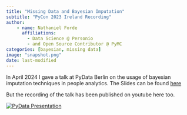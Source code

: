 ```yaml
---
title: "Missing Data and Bayesian Imputation"
subtitle: "PyCon 2023 Ireland Recording"
author: 
    - name: Nathaniel Forde
      affiliations: 
        - Data Science @ Personio
        - and Open Source Contributor @ PyMC
categories: [bayesian, missing data]
image: "snapshot.png"
date: last-modified
---
```


In April 2024 I gave a talk at PyData Berlin on the usage of bayesian imputation techniques in people analytics. The Slides can be found [here](https://nathanielf.github.io/talks/missing_data/missing_data_causal.html#/title-slide)

But the recording of the talk has been published on youtube here too.


[![PyData Presentation](snapshot.png)](https://www.youtube.com/watch?v=XUo_Z6a4d7c "PyData Berlin 2024 Missing Data")